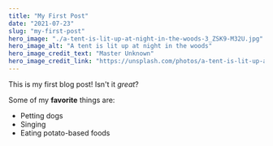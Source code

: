 ```yaml
---
title: "My First Post"
date: "2021-07-23"
slug: "my-first-post"
hero_image: "./a-tent-is-lit-up-at-night-in-the-woods-3_ZSK9-M32U.jpg"
hero_image_alt: "A tent is lit up at night in the woods"
hero_image_credit_text: "Master Unknown"
hero_image_credit_link: "https://unsplash.com/photos/a-tent-is-lit-up-at-night-in-the-woods-3_ZSK9-M32U"
---
```


This is my first blog post! Isn't it *great*?

Some of my **favorite** things are:

* Petting dogs
* Singing
* Eating potato-based foods